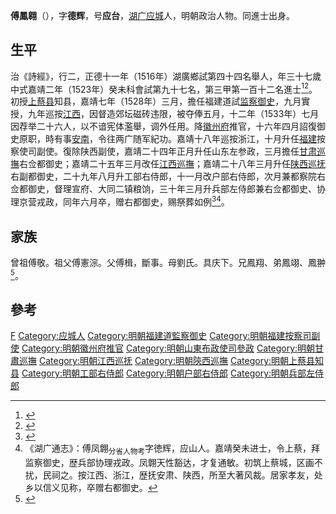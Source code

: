 {{Otheruses|other=名为傅德辉的其他人物|傅德辉}}
{{明清人物信息框
| 姓名 = 傅鳳翱
| 原名 =
| 圖片名稱= 
| 圖片大小 =
| 圖片說明 = 
| 最高職務 = 兵部左侍郎兼都察院右副都御史史、协理京营戎政
| 國家 = 大明 
| 爵位 =
| 籍貫 = [[湖广|湖广]][[德安府|德安府]][[随州|随州]][[應山縣|應山縣]]
| 族裔 = 
| 字號 = 
| 諡號 =
| 出生日期 = 四月十五日
| 出生地點 = 
| 逝世日期 = 嘉靖三十年六月
| 逝世地點 =
| 墓葬 =
| 配偶 = 娶王氏
| 親屬 = （子）傅誠
| 出身 =
* 正德十一年丙子科舉人
* 嘉靖二年癸未科進士
| 經歷 =
| 著作 = 
}}'''傅鳳翱'''（{{bd|1487年||1551年|}}），字'''德辉'''，号'''应台'''，[[湖广|湖广]][[应城|应城]]人，明朝政治人物。同進士出身。

==生平== 
治《詩經》，行二，正德十一年（1516年）湖廣鄉試第四十四名舉人，年三十七歲中式嘉靖二年（1523年）癸未科會試第九十七名，第三甲第一百十二名進士<ref>{{Cite book|title=《皇明贡举考》卷五|last=（明）[[张朝瑞|张朝瑞]]|first=|publisher=《续修四库全书》史部第828册|year=|isbn=|location=|pages=}}</ref><ref>{{Cite book|title=贡举志五种 上|last=鲁小俊，江俊伟著|first=|publisher=武汉：武汉大学出版社|year=2009|isbn=978-7-307-07043-1|location=|pages=}}</ref>。初授[[上蔡县|上蔡县]]知县，嘉靖七年（1528年）三月，擔任福建道試[[监察御史|监察御史]]，九月實授，九年巡按[[江西|江西]]，因督造郊坛磁砖违限，被夺俸五月，十二年（1533年）七月因荐举二十六人，以不谙宪体濫舉，调外任用。降[[徽州府|徽州府]]推官，十六年四月詔復御史原职，時有事[[安南|安南]]，令往两广随军紀功。嘉靖十八年巡按浙江，十月升任[[福建|福建]]按察使司副使。復除陕西副使，嘉靖二十四年正月升任山东左参政，三月擔任[[甘肃巡撫|甘肃巡撫]]右佥都御史；嘉靖二十五年三月改任[[江西巡撫|江西巡撫]]；嘉靖二十八年三月升任[[陕西巡抚|陕西巡抚]]右副都御史，二十九年八月升工部右侍郎，十一月改户部右侍郎，次月兼都察院右佥都御史，督理宣府、大同二镇粮饷，三十年三月升兵部左侍郎兼右佥都御史、协理京营戎政，同年六月卒，赠右都御史，赐祭葬如例<ref>{{cite news|title=李店石像生墓墓主为明代傅凤翱|url=http://www.hb.xinhuanet.com/2007zfwq/2008-12/30/content_15323929.htm|accessdate=2014-05-05|newspaper=新華網|deadurl=yes|archiveurl=https://web.archive.org/web/20140505175645/http://www.hb.xinhuanet.com/2007zfwq/2008-12/30/content_15323929.htm|archivedate=2014-05-05}}</ref><ref>《湖广通志》：傅凤翺<sub>分省人物考</sub>字徳辉，应山人。嘉靖癸未进士，令上蔡，拜监察御史，歴兵部协理戎政。凤翺天性豁达，才复通敏。初筑上蔡城，区画不扰，民祠之。按江西、浙江，歴抚安肃、陕西，所至大著风裁。居家孝友，处乡以信义见称，卒赠右都御史。</ref>。

==家族== 
曾祖傅敬。祖父傅憲淙。父傅楫，斷事。母劉氏。具庆下。兄鳳翔、弟鳳翊、鳳翀<ref>{{Cite book|title=天一阁藏明代科举录选刊 登科录 点校本|last=龚延明主编|first=|publisher=宁波出版社|year=2016|isbn=978-7-5526-2320-8|location=宁波|pages=|quote=《天一閣藏明代科舉錄選刊.登科錄》之《嘉靖二年癸未科進士登科録》}}</ref>。

==參考==
{{reflist}}

{{start box}}
{{s-off}}
{{s-before|[[曹世盛|曹世盛]]}}
{{s-title|明朝徽州府推官|1534年－1535年}}
{{s-after|[[祝繼龍|祝繼龍]]}}
{{end box}}

{{嘉靖二年癸未科殿試金榜}}

{{Authority control}}

{{DEFAULTSORT:Fu傅}}
[[Category:傅姓|F]]
[[Category:应城人|Category:应城人]]
[[Category:明朝福建道監察御史|Category:明朝福建道監察御史]]
[[Category:明朝福建按察司副使|Category:明朝福建按察司副使]]
[[Category:明朝徽州府推官|Category:明朝徽州府推官]]
[[Category:明朝山東布政使司參政|Category:明朝山東布政使司參政]]
[[Category:明朝甘肅巡撫|Category:明朝甘肅巡撫]]
[[Category:明朝江西巡抚|Category:明朝江西巡抚]]
[[Category:明朝陝西巡撫|Category:明朝陝西巡撫]]
[[Category:明朝上蔡县知县|Category:明朝上蔡县知县]]
[[Category:明朝工部右侍郎|Category:明朝工部右侍郎]]
[[Category:明朝户部右侍郎|Category:明朝户部右侍郎]]
[[Category:明朝兵部左侍郎|Category:明朝兵部左侍郎]]